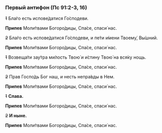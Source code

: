 ### Первый антифон (Пс 91:2-3, 16)

~~1~~ Бла́го есть испове́датися Го́сподеви.

**Припев** Моли́твами Богоро́дицы, Спа́се, спаси́ нас.

~~2~~ Бла́го есть испове́датися Го́сподеви, и пе́ти и́мени Твоему́, Вы́шний.

**Припев** Моли́твами Богоро́дицы, Спа́се, спаси́ нас.

~~1~~ Возвеща́ти зау́тра ми́лость Твою́ и и́стину Твою́ на вся́ку нощь.

**Припев** Моли́твами Богоро́дицы, Спа́се, спаси́ нас.

~~2~~ Прав Госпо́дь Бог наш, и несть непра́вды в Нем.

**Припев** Моли́твами Богоро́дицы, Спа́се, спаси́ нас.

~~1~~ **Слава.**

**Припев** Моли́твами Богоро́дицы, Спа́се, спаси́ нас.

~~2~~ **И ныне.**

**Припев** Моли́твами Богоро́дицы, Спа́се, спаси́ нас.

